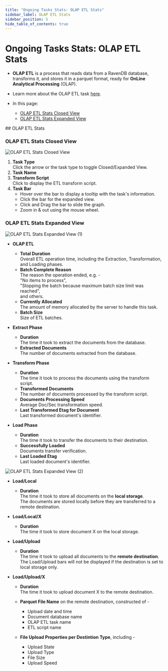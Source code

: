 ```yaml
---
title: "Ongoing Tasks Stats: OLAP ETL Stats"
sidebar_label: OLAP ETL Stats
sidebar_position: 5
hide_table_of_contents: true
---
```



# Ongoing Tasks Stats: OLAP ETL Stats
<Admonition type="note" title="Note">

* **OLAP ETL** is a process that reads data from a RavenDB database, 
  transforms it, and stores it in a parquet format, ready for **OnLine 
  Analytical Processing** (OLAP).  
* Learn more about the OLAP ETL task [here](../../../../studio/database/tasks/ongoing-tasks/olap-etl-task).  

* In this page:  
    * [OLAP ETL Stats Closed View](../../../../studio/database/stats/ongoing-tasks-stats/olap-etl-stats#olap-etl-stats-closed-view)  
    * [OLAP ETL Stats Expanded View](../../../../studio/database/stats/ongoing-tasks-stats/olap-etl-stats#olap-etl-stats-expanded-view)  

</Admonition>
## OLAP ETL Stats

### OLAP ETL Stats Closed View

![OLAP ETL Stats Closed View](./assets/stats-view-15-olap-etl-closed-view.png)

1. **Task Type**  
   Click the arrow or the task type to toggle Closed/Expanded View.  
2. **Task Name**  
3. **Transform Script**  
   Click to display the ETL transform script.  
4. **Task Bar**  
    * Hover over the bar to display a tooltip with the task's information.  
    * Click the bar for the expanded view.  
    * Click and Drag the bar to slide the graph.  
    * Zoom in & out using the mouse wheel.  
### OLAP ETL Stats Expanded View

![OLAP ETL Stats Expanded View (1)](./assets/stats-view-16-olap-etl-extracted-view_1.png)

* **OLAP ETL**  
   * **Total Duration**  
     Overall ETL operation time, including the Extraction, 
     Transformation, and Loading phases.  
   * **Batch Complete Reason**  
     The reason the operation ended, e.g. -  
     "No items to process",  
     "Stopping the batch because maximum batch size limit was reached",  
     and others.  
   * **Currently Allocated**  
     The amount of memory allocated by the server to handle this task.  
   * **Batch Size**  
     Size of ETL batches.  

* **Extract Phase**  
   * **Duration**  
     The time it took to extract the documents from the database.  
   * **Extracted Documents**  
     The number of documents extracted from the database.  

* **Transform Phase**  
   * **Duration**  
     The time it took to process the documents using the transform script.  
   * **Transformed Documents**  
     The number of documents processed by the transform script.  
   * **Documents Processing Speed**  
     Average Doc/Sec transformation speed.  
   * **Last Transformed Etag for Document**  
     Last transformed document's identifier.  

* **Load Phase**  
   * **Duration**  
     The time it took to transfer the documents to their destination.  
   * **Successfully Loaded**  
     Documents transfer verification.  
   * **Last Loaded Etag**  
     Last loaded document's identifier.  

![OLAP ETL Stats Expanded View (2)](./assets/stats-view-16-olap-etl-extracted-view_2.png)

* **Load/Local**  
   * **Duration**  
     The time it took to store all documents on the **local storage**.  
       <Admonition type="note" title="Note">
       The documents are stored locally before they are transferred to a remote destination.
       </Admonition>

* **Load/Local/X**  
   * **Duration**  
     The time it took to store document X on the local storage.  

* **Load/Upload**  
   * **Duration**  
     The time it took to upload all documents to the **remote destination**.  
       <Admonition type="note" title="Note">
       The Load/Upload bars will not be displayed if the destination is set to local storage only.  
       </Admonition>

* **Load/Upload/X**  
   * **Duration**  
     The time it took to upload document X to the remote destination.  

   * **Parquet File Name** on the remote destination, constructed of -  
      * Upload date and time  
      * Document database name  
      * OLAP ETL task name  
      * ETL script name  
   * **File Upload Properties per Destintion Type**, including -  
      * Upload State  
      * Upload Type  
      * File Size  
      * Upload Speed




